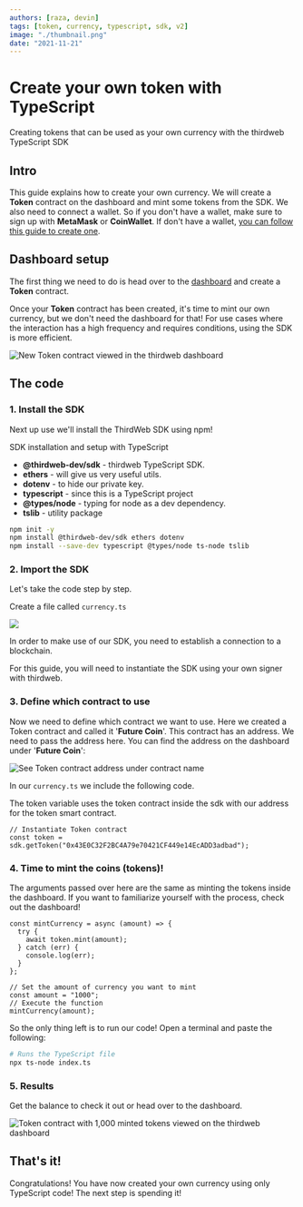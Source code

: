 ```yaml
---
authors: [raza, devin]
tags: [token, currency, typescript, sdk, v2]
image: "./thumbnail.png"
date: "2021-11-21"
---
```


# Create your own token with TypeScript

Creating tokens that can be used as your own currency with the thirdweb TypeScript SDK

<!-- truncate -->

## Intro

This guide explains how to create your own currency. We will create a **Token** contract on the dashboard and mint some tokens from the SDK. We also need to connect a wallet. So if you don't have a wallet, make sure to sign up with **MetaMask** or **CoinWallet**. If don't have a wallet, [you can follow this guide to create one](/guides/create-a-metamask-wallet).

## Dashboard setup

The first thing we need to do is head over to the [dashboard](https://thirdweb.com/dashboard) and create a **Token** contract.

Once your **Token** contract has been created, it's time to mint our own currency, but we don't need the dashboard for that! For use cases where the interaction has a high frequency and requires conditions, using the SDK is more efficient.

![New Token contract viewed in the thirdweb dashboard](./token-contract-dashboard-view.png)

## The code

### 1. Install the SDK

Next up use we'll install the ThirdWeb SDK using npm!

SDK installation and setup with TypeScript

- **@thirdweb-dev/sdk** - thirdweb TypeScript SDK.
- **ethers** - will give us very useful utils.
- **dotenv** - to hide our private key.
- **typescript** - since this is a TypeScript project
- **@types/node** - typing for node as a dev dependency.
- **tslib** - utility package

```bash
npm init -y
npm install @thirdweb-dev/sdk ethers dotenv
npm install --save-dev typescript @types/node ts-node tslib
```

### 2. Import the SDK

Let's take the code step by step.

Create a file called `currency.ts`

![](./18_ts_file.png)

In order to make use of our SDK, you need to establish a connection to a blockchain.

For this guide, you will need to instantiate the SDK using your own signer with thirdweb.

### 3. Define which contract to use

Now we need to define which contract we want to use. Here we created a Token contract and called it '**Future Coin**'. This contract has an address. We need to pass the address here. You can find the address on the dashboard under '**Future Coin**':

![See Token contract address under contract name](./token-contract-dashboard-view.png)

In our `currency.ts` we include the following code.

The token variable uses the token contract inside the sdk with our address for the token smart contract.

```tsx title="currency.ts"
// Instantiate Token contract
const token = sdk.getToken("0x43E0C32F2BC4A79e70421CF449e14EcADD3adbad");
```

### 4. Time to mint the coins (tokens)!

The arguments passed over here are the same as minting the tokens inside the dashboard. If you want to familiarize yourself with the process, check out the dashboard!

```tsx title="currency.ts"
const mintCurrency = async (amount) => {
  try {
    await token.mint(amount);
  } catch (err) {
    console.log(err);
  }
};

// Set the amount of currency you want to mint
const amount = "1000";
// Execute the function
mintCurrency(amount);
```

So the only thing left is to run our code! Open a terminal and paste the following:

```bash
# Runs the TypeScript file
npx ts-node index.ts
```

### 5. Results

Get the balance to check it out or head over to the dashboard.

![Token contract with 1,000 minted tokens viewed on the thirdweb dashboard](./token-contract-dashboard-view-with-tokens.png)

## That's it!

Congratulations! You have now created your own currency using only TypeScript code! The next step is spending it!
